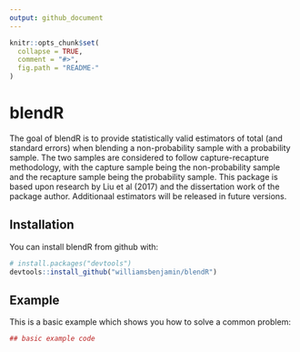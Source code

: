 ```yaml
---
output: github_document
---
```


<!-- README.md is generated from README.Rmd. Please edit that file -->

```r
knitr::opts_chunk$set(
  collapse = TRUE,
  comment = "#>",
  fig.path = "README-"
)
```

# blendR

The goal of blendR is to provide statistically valid estimators of total (and standard errors) when blending a non-probability sample with a probability sample. The two samples are considered to follow capture-recapture methodology, with the capture sample being the non-probability sample and the recapture sample being the probability sample. This package is based upon research by Liu et al (2017) and the dissertation work of the package author. Additionaal estimators will be released in future versions.

## Installation

You can install blendR from github with:

```r
# install.packages("devtools")
devtools::install_github("williamsbenjamin/blendR")
```

## Example

This is a basic example which shows you how to solve a common problem:

```r
## basic example code
```
